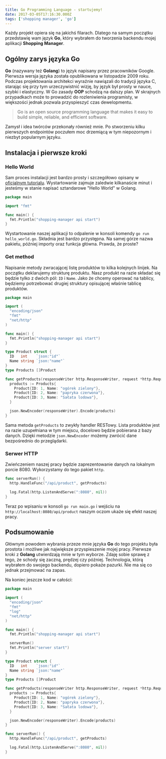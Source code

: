 ```yaml
---
title: Go Programming Language - startujemy!
date: 2017-03-05T17:16:30.000Z
tags: ['shopping manager', 'go']
---
```


Każdy projekt opiera się na jakichś filarach. Dlatego na samym początku przedstawię wam język **Go**, który wybrałem do tworzenia backendu mojej aplikacji **Shopping Manager**.

## Ogólny zarys języka Go

**Go** (nazywany też **Golang**) to język napisany przez pracowników Google. Pierwsza wersja języka została opublikowana w listopadzie 2009 roku. Podczas projektowania architekci wyraźnie nawiązali do tradycji języka C, starając się przy tym urzeczywistnić wizję, by język był prosty w nauce, szybki i elastyczny. W Go zasady **OOP** schodzą na dalszy plan. W skrajnych przypadkach może to prowadzić do rozleniwienia programisty, w większości jednak pozwala przyspieszyć czas dewelopmentu.

> Go is an open source programming language that makes it easy to build simple, reliable, and efficient software.

Zamysł i idea twórców przekonały również mnie. Po stworzeniu kilku pierwszych endpointów poczułem moc drzemiącą w tym niepozornym i niezbyt popularnym języku.

## Instalacja i pierwsze kroki

### Hello World

Sam proces instalacji jest bardzo prosty i szczegółowo opisany w [oficjalnym tutorialu](https://golang.org/doc/install). Wystartowanie zajmuje zaledwie kilkanaście minut i jesteśmy w stanie napisać sztandarowe "Hello World" w Golang.

```go
package main

import "fmt"

func main() {
  fmt.Println("shopping-manager api start")
}
```

Wystartowanie naszej aplikacji to odpalenie w konsoli komendy `go run hello_world.go`. Składnia jest bardzo przystępna. Na samej górze nazwa pakietu, później importy oraz funkcja główna. Prawda, że proste?

### Get method

Napisanie metody zwracającej listę produktów to kilka kolejnych linijek. Na początku deklarujemy strukturę produktu. Nasz produkt na razie składać się będzie tylko z dwóch pól: `ID` i `Name`. Jako że chcemy operować na tablicy, będziemy potrzebować drugiej struktury opisującej właśnie tablicę produktów.

```go
package main

import (
  "encoding/json"
  "fmt"
  "net/http"
)

func main() {
  fmt.Println("shopping-manager api start")
}

type Product struct {
  ID   int    `json:"id"`
  Name string `json:"name"`
}
type Products []Product

func getProducts(responseWriter http.ResponseWriter, request *http.Request) {
  products := Products{
    Product{ID: 1, Name: "ogórek zielony"},
    Product{ID: 2, Name: "papryka czerwona"},
    Product{ID: 3, Name: "Sałata lodowa"},
  }

  json.NewEncoder(responseWriter).Encode(products)
}
```

Sama metoda `getProducts` to zwykły handler RESTowy. Lista produktów jest na razie uzupełniana w tym miejscu, docelowo będzie pobierana z bazy danych. Dzięki metodzie `json.NewEncoder` możemy zwrócić dane bezpośrednio do przeglądarki.

### Serwer HTTP

Zwieńczeniem naszej pracy będzie zaprezentowanie danych na lokalnym porcie 8080. Wykorzystamy do tego pakiet `http`.

```go
func serverRun() {
  http.HandleFunc("/api/product", getProducts)

  log.Fatal(http.ListenAndServe(":8080", nil))
}
```

Teraz po wpisaniu w konsoli `go run main.go` i wejściu na `http://localhost:8080/api/product` naszym oczom ukaże się efekt naszej pracy.

## Podsumowanie

Głównym powodem wybrania przeze mnie języka **Go** do tego projektu była prostota i możliwe jak największe przyspieszenie mojej pracy. Pierwsze kroki z **Golang** utwierdzają mnie w tym wyborze. Zdaję sobie sprawę z tego, że schody się zaczną, prędzej czy później. Technologia, którą wybrałem do swojego backendu, dopiero pokaże pazurki. Nie ma się co jednak przejmować na zapas.

Na koniec jeszcze kod w całości:

```go
package main

import (
  "encoding/json"
  "fmt"
  "log"
  "net/http"
)

func main() {
  fmt.Println("shopping-manager api start")

  serverRun()
  fmt.Println("server start")
}

type Product struct {
  ID   int    `json:"id"`
  Name string `json:"name"`
}
type Products []Product

func getProducts(responseWriter http.ResponseWriter, request *http.Request) {
  products := Products{
    Product{ID: 1, Name: "ogórek zielony"},
    Product{ID: 2, Name: "papryka czerwona"},
    Product{ID: 3, Name: "Sałata lodowa"},
  }

  json.NewEncoder(responseWriter).Encode(products)
}

func serverRun() {
  http.HandleFunc("/api/product", getProducts)

  log.Fatal(http.ListenAndServe(":8080", nil))
}
```

